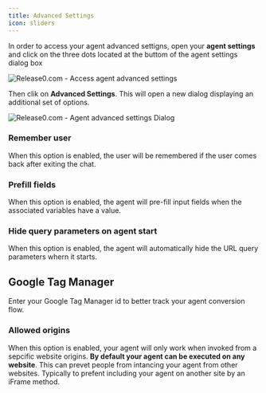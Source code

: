 ```yaml
---
title: Advanced Settings
icon: sliders
---
```


In order to access your agent advanced settigns, open your **agent settings** and click on the three dots located at the buttom of the agent settings dialog box

<Frame style={{ maxWidth: '600px' }}>
  <img src="/images/agent-settings/agent-advanced-settings.png" alt="Release0.com - Access agent advanced settings" />
</Frame>

Then clik on **Advanced Settings**. This will open a new dialog displaying an additional set of options.

<Frame style={{ maxWidth: '600px' }}>
  <img src="/images/agent-settings/agent-advanced-settings-dialog.png" alt="Release0.com - Agent advanced settings Dialog" />
</Frame>

### Remember user

When this option is enabled, the user will be remembered if the user comes back after exiting the chat.

### Prefill fields

When this option is enabled, the agent will pre-fill input fields when the associated variables have a value.

### Hide query parameters on agent start

When this option is enabled, the agent will automatically hide the URL query parameters whern it starts.

## Google Tag Manager

Enter your Google Tag Manager id to better track your agent conversion flow.

### Allowed origins

When this option is enabled, your agent will only work when invoked from a sepcific website origins. **By default your agent can be executed on any website**. This can prevet people from intancing your agent from other websites. Typically to prefent including your agent on another site by an iFrame method.
